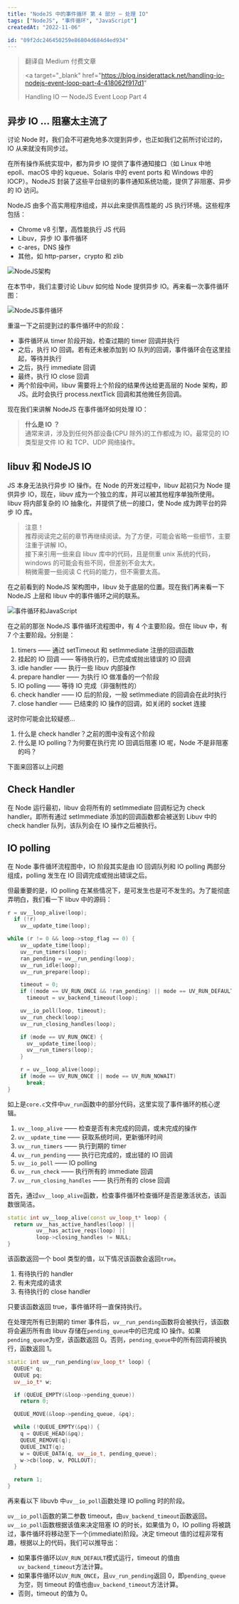 ```yaml
---
title: "NodeJS 中的事件循环 第 4 部分 — 处理 IO"
tags: ["NodeJS", "事件循环", "JavaScript"]
createdAt: "2022-11-06"

id: "09f2dc246450259e86804d684d4ed934"
---
```


<blockquote variant="original-link">

翻译自 Medium 付费文章

<a
  target="_blank"
  href="https://blog.insiderattack.net/handling-io-nodejs-event-loop-part-4-418062f917d1"
>
  Handling IO — NodeJS Event Loop Part 4
</a>

</blockquote>

## 异步 IO … 阻塞太主流了

讨论 Node 时，我们会不可避免地多次提到异步，也正如我们之前所讨论过的，IO 从来就没有同步过。

在所有操作系统实现中，都为异步 IO 提供了事件通知接口（如 Linux 中地 epoll、macOS 中的 kqueue、Solaris 中的 event ports 和 Windows 中的 IOCP）。NodeJS 封装了这些平台级别的事件通知系统功能，提供了非阻塞、异步的 IO 访问。

NodeJS 由多个高实用程序组成，并以此来提供高性能的 JS 执行环境。这些程序包括：

- Chrome v8 引擎，高性能执行 JS 代码
- Libuv，异步 IO 事件循环
- c-ares，DNS 操作
- 其他，如 http-parser，crypto 和 zlib

![NodeJS架构](../NodeJS中的事件循环1/nodejs-architecture.jpg)

在本节中，我们主要讨论 Libuv 如何给 Node 提供异步 IO。再来看一次事件循环图：

![NodeJS事件循环](../NodeJS中的事件循环1/nodejs-event-loop.jpg)

重温一下之前提到过的事件循环中的阶段：

- 事件循环从 timer 阶段开始，检查过期的 timer 回调并执行
- 之后，执行 IO 回调。若有还未被添加到 IO 队列的回调，事件循环会在这里挂起，等待并执行
- 之后，执行 immediate 回调
- 最终，执行 IO close 回调
- 两个阶段中间，libuv 需要将上个阶段的结果传达给更高层的 Node 架构，即 JS。此时会执行 process.nextTick 回调和其他微任务回调。

现在我们来讲解 NodeJS 在事件循环如何处理 IO：

> **什么是 IO ？**  
> 通常来讲，涉及到任何外部设备(CPU 除外)的工作都成为 IO。最常见的 IO 类型是文件 IO 和 TCP、UDP 网络操作。

## libuv 和 NodeJS IO

JS 本身无法执行异步 IO 操作。在 Node 的开发过程中，libuv 起初只为 Node 提供异步 IO，现在，libuv 成为一个独立的库，并可以被其他程序单独所使用。libuv 将内部复杂的 IO 抽象化，并提供了统一的接口，使 Node 成为跨平台的异步 IO 库。

> 注意！  
> 推荐阅读完之前的章节再继续阅读。为了方便，可能会省略一些细节，主要注重于讲解 IO。  
> 接下来引用一些来自 libuv 库中的代码，且是侧重 unix 系统的代码，windows 的可能会有些不同，但差别不会太大。  
> 稍微需要一些阅读 C 代码的能力，但不需要太高。

在之前看到的 NodeJS 架构图中，libuv 处于底层的位置。现在我们再来看一下 NodeJS 上层和 libuv 中的事件循环之间的联系。

![事件循环和JavaScript](./event-loop-and-javascript.jpg)

在之前的那张 NodeJS 事件循环流程图中，有 4 个主要阶段。但在 libuv 中，有 7 个主要阶段。分别是：

1. timers —— 通过 setTimeout 和 setImmediate 注册的回调函数
2. 挂起的 IO 回调 —— 等待执行的，已完成或抛出错误的 IO 回调
3. idle handler —— 执行一些 libuv 内部操作
4. prepare handler —— 为执行 IO 做准备的一个阶段
5. IO polling —— 等待 IO 完成（非强制性的）
6. check handler —— IO 后的阶段，一般 setImmediate 的回调会在此时执行
7. close handler —— 已结束的 IO 操作的回调，如关闭的 socket 连接

这时你可能会比较疑惑…

1. 什么是 check handler？之前的图中没有这个阶段
2. 什么是 IO polling？为何要在执行完 IO 回调后阻塞 IO 呢，Node 不是非阻塞的吗？

下面来回答以上问题

## Check Handler

在 Node 运行最初，libuv 会将所有的 setImmediate 回调标记为 check handler。即所有通过 setImmediate 添加的回调函数都会被送到 Libuv 中的 check handler 队列，该队列会在 IO 操作之后被执行。

## IO polling

在 Node 事件循环流程图中，IO 阶段其实是由 IO 回调队列和 IO polling 两部分组成，polling 发生在 IO 回调完成或抛出错误之后。

但最重要的是，IO polling 在某些情况下，是可发生也是可不发生的。为了能彻底弄明白，我们看一下 libuv 中的源码：

```cpp
r = uv__loop_alive(loop);
  if (!r)
    uv__update_time(loop);

while (r != 0 && loop->stop_flag == 0) {
    uv__update_time(loop);
    uv__run_timers(loop);
    ran_pending = uv__run_pending(loop);
    uv__run_idle(loop);
    uv__run_prepare(loop);

    timeout = 0;
    if ((mode == UV_RUN_ONCE && !ran_pending) || mode == UV_RUN_DEFAULT)
      timeout = uv_backend_timeout(loop);

    uv__io_poll(loop, timeout);
    uv__run_check(loop);
    uv__run_closing_handles(loop);

    if (mode == UV_RUN_ONCE) {
      uv__update_time(loop);
      uv__run_timers(loop);
    }

    r = uv__loop_alive(loop);
    if (mode == UV_RUN_ONCE || mode == UV_RUN_NOWAIT)
      break;
}
```

如上是`core.c`文件中`uv_run`函数中的部分代码，这里实现了事件循环的核心逻辑。

1. `uv__loop_alive` —— 检查是否有未完成的回调，或未完成的操作
2. `uv__update_time` —— 获取系统时间，更新循环时间
3. `uv__run_timers` —— 执行到期的 timer
4. `uv__run_pending` —— 执行已完成的，或出错的 IO 回调
5. `uv__io_poll` —— IO polling
6. `uv__run_check` —— 执行所有的 immediate 回调
7. `uv__run_closing_handles` —— 执行所有的 close 回调

首先，通过`uv__loop_alive`函数，检查事件循环检查循环是否是激活状态，该函数很简洁。

```cpp
static int uv__loop_alive(const uv_loop_t* loop) {
  return uv__has_active_handles(loop) ||
         uv__has_active_reqs(loop) ||
         loop->closing_handles != NULL;
}
```

该函数返回一个 bool 类型的值，以下情况该函数会返回`true`。

1. 有待执行的 handler
2. 有未完成的请求
3. 有待执行的 close handler

只要该函数返回 true，事件循环将一直保持执行。

在处理完所有已到期的 timer 事件后，`uv__run_pending`函数将会被执行，该函数将会遍历所有由 libuv 存储在`pending_queue`中的已完成 IO 操作。如果`pending_queue`为空，该函数返回 0。否则，`pending_queue`中的所有回调将被执行，函数返回 1。

```cpp
static int uv__run_pending(uv_loop_t* loop) {
  QUEUE* q;
  QUEUE pq;
  uv__io_t* w;

  if (QUEUE_EMPTY(&loop->pending_queue))
    return 0;

  QUEUE_MOVE(&loop->pending_queue, &pq);

  while (!QUEUE_EMPTY(&pq)) {
    q = QUEUE_HEAD(&pq);
    QUEUE_REMOVE(q);
    QUEUE_INIT(q);
    w = QUEUE_DATA(q, uv__io_t, pending_queue);
    w->cb(loop, w, POLLOUT);
  }

  return 1;
}
```

再来看以下 libuvb 中`uv__io_poll`函数处理 IO polling 时的阶段。

`uv__io_poll`函数的第二参数 timeout，由`uv_backend_timeout`函数返回。`uv__io_poll`函数根据该值来决定阻塞 IO 的时长，如果值为 0，IO polling 将被跳过，事件循环将移动至下一个(immediate)阶段。决定 timeout 值的过程非常有趣，根据以上的代码，我们可以推导出：

- 如果事件循环以`UV_RUN_DEFAULT`模式运行，timeout 的值由`uv_backend_timeout`方法计算。
- 如果事件循环以`UV_RUN_ONCE`，且`uv_run_pending`返回 0，即`pending_queue`为空，则 timeout 的值也由`uv_backend_timeout`方法计算。
- 否则，timeout 的值为 0。
